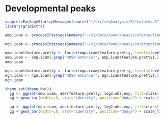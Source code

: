 Developmental peaks
========================================================

```r
suppressPackageStartupMessages(source("~/src/seqAnalysis/R/features.R"))
library(gridExtra)
```

```r

omp.icam <- processIntersectSummary("~/s2/data/homer/peaks/intersections/cells/omp_hmc_rep1_q30_rmdup_gc_input_icam_hmc_rep1_q30_rmdup_gc_size1kb_F3_inter50_omp_hmc_rep2_q30_rmdup_r1_gc_input_icam_hmc_rep2_q30_rmdup_r1_gc_size1kb_F3.bed/summary")

ngn.icam <- processIntersectSummary("~/s2/data/homer/peaks/intersections/cells/ngn_hmc_rep1_q30_rmdup_gc_input_icam_hmc_rep1_q30_rmdup_gc_size1kb_F3_inter50_ngn_hmc_rep2_q30_rmdup_r1_gc_input_icam_hmc_rep2_q30_rmdup_r1_gc_size1kb_F3.bed/summary")

```

```r
omp.icam$feature.pretty <- factor(omp.icam$feature.pretty, levels=levels(omp.icam$feature.pretty)[length(levels(omp.icam$feature.pretty)):1])
omp.icam <- omp.icam[-grep("mOSN enhancer", omp.icam$feature.pretty),]
omp.icam
```

```r
ngn.icam$feature.pretty <- factor(ngn.icam$feature.pretty, levels=levels(ngn.icam$feature.pretty)[length(levels(ngn.icam$feature.pretty)):1])
ngn.icam <- ngn.icam[-grep("mOSN enhancer", ngn.icam$feature.pretty),]
ngn.icam
```

```r
theme_set(theme_bw())
  gg <- ggplot(omp.icam, aes(feature.pretty, log2.obs.exp, fill=class))
  gg + geom_bar(width=.8, stat="identity", position="dodge") + scale_fill_brewer(palette="Set1") + theme(legend.position="none") + xlab("") + coord_flip(ylim=c(-3, 2)) + ylab("log2 observed / expected") + geom_hline(yintercept=0)
```

```r
  gg <- ggplot(ngn.icam, aes(feature.pretty, log2.obs.exp, fill=class))
  gg + geom_bar(width=.8, stat="identity", position="dodge") + scale_fill_brewer(palette="Set1") + theme(legend.position="none") + xlab("") + coord_flip(ylim=c(-2, 2)) + ylab("log2 observed / expected") + geom_hline(yintercept=0)
```
